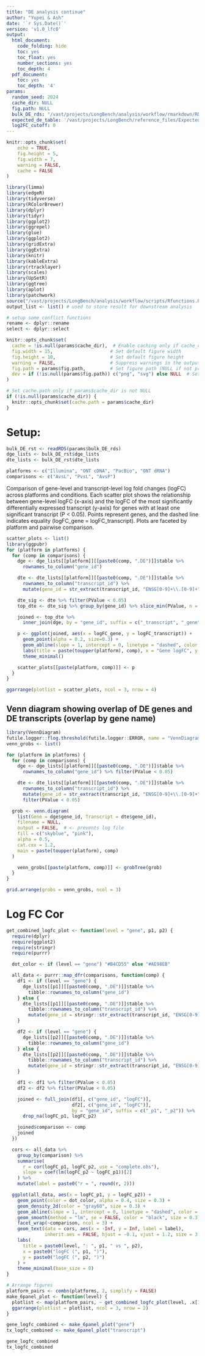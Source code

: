 ```yaml
---
title: "DE analysis continue"
author: "Yupei & Ash"
date: '`r Sys.Date()`'
version: 'v1.0_lfc0'
output:
  html_document:
    code_folding: hide
    toc: yes
    toc_float: yes
    number_sections: yes
    toc_depth: 4
  pdf_document:
    toc: yes
    toc_depth: '4'
params:
  random_seed: 2024
  cache_dir: NULL
  fig.path: NULL
  bulk_DE_rds: "/vast/projects/LongBench/analysis/workflow/rmarkdown/RDS/bulk_DE.rds"  
  expected_de_table: '/vast/projects/LongBench/reference_files/Expected_DE.csv'
  log2FC_cutoff: 0
---
```


```r
knitr::opts_chunk$set(
	echo = TRUE,
	fig.height = 5,
	fig.width = 7,
	warning = FALSE,
	cache = FALSE
)
```

```r
library(limma)
library(edgeR)
library(tidyverse)
library(RColorBrewer)
library(dplyr)
library(tidyr)
library(ggplot2)
library(ggrepel)
library(glue)
library(ggplot2)
library(gridExtra)
library(ggExtra)
library(knitr)
library(kableExtra)
library(rtracklayer)
library(scales)
library(UpSetR)
library(ggtree)
library(aplot)
library(patchwork)
source("/vast/projects/LongBench/analysis/workflow/scripts/Rfunctions.R")
output_list <- list() # used to store result for downstream analysis

# setup some conflict functions
rename <- dplyr::rename
select <- dplyr::select

knitr::opts_chunk$set(
  cache = !is.null(params$cache_dir),  # Enable caching only if cache_dir is provided
  fig.width = 15,                     # Set default figure width
  fig.height = 10,                    # Set default figure height
  warning = FALSE,                    # Suppress warnings in the output
  fig.path = params$fig.path,         # Set figure path (NULL if not provided)
  dev = if (!is.null(params$fig.path)) c("png", "svg") else NULL  # Set output devices if fig.path is provided
)

# Set cache.path only if params$cache_dir is not NULL
if (!is.null(params$cache_dir)) {
  knitr::opts_chunk$set(cache.path = params$cache_dir)
}
```

# Setup:
```r
bulk_DE_rst <- readRDS(params$bulk_DE_rds)
dge_lists <- bulk_DE_rst$dge_lists
dte_lists <- bulk_DE_rst$dte_lists

platforms <- c("Illumina", "ONT cDNA", "PacBio", "ONT dRNA")
comparisons <- c("AvsL", "PvsL", "AvsP")
```



Comparison of gene-level and transcript-level log fold changes (logFC) across platforms and conditions. Each scatter plot shows the relationship between gene-level logFC (x-axis) and the logFC of the most significantly differentially expressed transcript (y-axis) for genes with at least one significant transcript (P < 0.05). Points represent genes, and the dashed line indicates equality (logFC_gene = logFC_transcript). Plots are faceted by platform and pairwise comparison.
```r
scatter_plots <- list()
library(ggpubr)
for (platform in platforms) {
  for (comp in comparisons) {
    dge <- dge_lists[[platform]][[paste0(comp, ".DE")]]$table %>%
      rownames_to_column("gene_id")

    dte <- dte_lists[[platform]][[paste0(comp, ".DE")]]$table %>%
      rownames_to_column("transcript_id") %>%
      mutate(gene_id = str_extract(transcript_id, "ENSG[0-9]+\\.[0-9]+"))

    dte_sig <- dte %>% filter(PValue < 0.05)
    top_dte <- dte_sig %>% group_by(gene_id) %>% slice_min(PValue, n = 1) %>% ungroup()

    joined <- top_dte %>%
      inner_join(dge, by = "gene_id", suffix = c("_transcript", "_gene"))

    p <- ggplot(joined, aes(x = logFC_gene, y = logFC_transcript)) +
      geom_point(alpha = 0.2, size=0.3) +
      geom_abline(slope = 1, intercept = 0, linetype = "dashed", color = "gray50") +
      labs(title = paste(toupper(platform), comp), x = "Gene logFC", y = "Transcript logFC") +
      theme_minimal()

    scatter_plots[[paste(platform, comp)]] <- p
  }
}

ggarrange(plotlist = scatter_plots, ncol = 3, nrow = 4)
```


## Venn diagram showing overlap of DE genes and DE transcripts (overlap by gene name)
```r
library(VennDiagram)
futile.logger::flog.threshold(futile.logger::ERROR, name = "VennDiagramLogger")
venn_grobs <- list()

for (platform in platforms) {
  for (comp in comparisons) {
    dge <- dge_lists[[platform]][[paste0(comp, ".DE")]]$table %>%
      rownames_to_column("gene_id") %>% filter(PValue < 0.05)

    dte <- dte_lists[[platform]][[paste0(comp, ".DE")]]$table %>%
      rownames_to_column("transcript_id") %>%
      mutate(gene_id = str_extract(transcript_id, "ENSG[0-9]+\\.[0-9]+")) %>%
      filter(PValue < 0.05)

  grob <- venn.diagram(
    list(Gene = dge$gene_id, Transcript = dte$gene_id),
    filename = NULL,
    output = FALSE,  # <- prevents log file
    fill = c("skyblue", "pink"),
    alpha = 0.5,
    cat.cex = 1.2,
    main = paste(toupper(platform), comp)
  )

    venn_grobs[[paste(platform, comp)]] <- grobTree(grob)
  }
}

grid.arrange(grobs = venn_grobs, ncol = 3)
```

# Log FC Cor
```r
get_combined_logfc_plot <- function(level = "gene", p1, p2) {
  require(dplyr)
  require(ggplot2)
  require(stringr)
  require(purrr)

  dot_color <- if (level == "gene") "#B4CD55" else "#AE98EB"

  all_data <- purrr::map_dfr(comparisons, function(comp) {
    df1 <- if (level == "gene") {
      dge_lists[[p1]][[paste0(comp, ".DE")]]$table %>%
        tibble::rownames_to_column("gene_id")
    } else {
      dte_lists[[p1]][[paste0(comp, ".DE")]]$table %>%
        tibble::rownames_to_column("transcript_id") %>%
        mutate(gene_id = stringr::str_extract(transcript_id, "ENSG[0-9]+\\.[0-9]+"))
    }

    df2 <- if (level == "gene") {
      dge_lists[[p2]][[paste0(comp, ".DE")]]$table %>%
        tibble::rownames_to_column("gene_id")
    } else {
      dte_lists[[p2]][[paste0(comp, ".DE")]]$table %>%
        tibble::rownames_to_column("transcript_id") %>%
        mutate(gene_id = stringr::str_extract(transcript_id, "ENSG[0-9]+\\.[0-9]+"))
    }

    df1 <- df1 %>% filter(PValue < 0.05)
    df2 <- df2 %>% filter(PValue < 0.05)

    joined <- full_join(df1[, c("gene_id", "logFC")], 
                        df2[, c("gene_id", "logFC")],
                        by = "gene_id", suffix = c("_p1", "_p2")) %>%
      drop_na(logFC_p1, logFC_p2)

    joined$comparison <- comp
    joined
  })

  cors <- all_data %>%
    group_by(comparison) %>%
    summarise(
      r = cor(logFC_p1, logFC_p2, use = "complete.obs"),
      slope = coef(lm(logFC_p2 ~ logFC_p1))[2]
    ) %>%
    mutate(label = paste0("r = ", round(r, 2)))

  ggplot(all_data, aes(x = logFC_p1, y = logFC_p2)) +
    geom_point(color = dot_color, alpha = 0.4, size = 0.3) +
    geom_density_2d(color = "gray60", size = 0.3) +
    geom_abline(slope = 1, intercept = 0, linetype = "dashed", color = "gray50") +  # identity line
    geom_smooth(method = "lm", se = FALSE, color = "black", size = 0.3) +  # regression line
    facet_wrap(~comparison, ncol = 3) +
    geom_text(data = cors, aes(x = -Inf, y = Inf, label = label),
              inherit.aes = FALSE, hjust = -0.1, vjust = 1.2, size = 3.5) +
    labs(
      title = paste0(level, ": ", p1, " vs ", p2),
      x = paste0("logFC (", p1, ")"),
      y = paste0("logFC (", p2, ")")
    ) +
    theme_minimal(base_size = 8)
}

# Arrange figures
platform_pairs <- combn(platforms, 2, simplify = FALSE)
make_6panel_plot <- function(level) {
  plotlist <- map(platform_pairs, ~ get_combined_logfc_plot(level, .x[1], .x[2]))
  ggarrange(plotlist = plotlist, ncol = 3, nrow = 2)
}

gene_logfc_combined <- make_6panel_plot("gene")
tx_logfc_combined <- make_6panel_plot("transcript")

gene_logfc_combined
tx_logfc_combined
```




